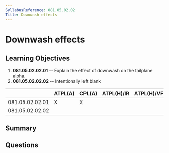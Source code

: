 ```yaml
---
SyllabusReference: 081.05.02.02
Title: Downwash effects
---
```


# Downwash effects

## Learning Objectives

1.  **081.05.02.02.01** -- Explain the effect of downwash on the tailplane alpha.
2.  **081.05.02.02.02** -- Intentionally left blank

|                 | ATPL(A) | CPL(A) | ATPL(H)/IR | ATPL(H)/VFR | CPL(H) | IR | CBIR(A) |
| --------------- | ------- | ------ | ---------- | ----------- | ------ | -- | ------- |
| 081.05.02.02.01 | X       | X      |            |             |        |    |         |
| 081.05.02.02.02 |         |        |            |             |        |    |         |

## Summary

## Questions
